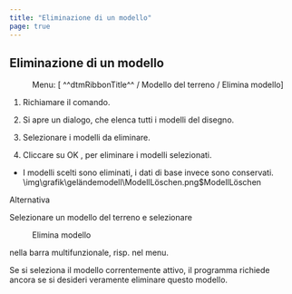 ```yaml
---
title: "Eliminazione di un modello"
page: true
---
```

## Eliminazione di un modello
 <Menu> Menu: [ ^^dtmRibbonTitle^^ / Modello del terreno / Elimina modello] </Menu> 


1. Richiamare il comando.

2. Si apre un dialogo, che elenca tutti i modelli del disegno.

3. Selezionare i modelli da eliminare.

4. Cliccare su <Border>OK</Border> , per eliminare i modelli selezionati.

- I modelli scelti sono eliminati, i dati di base invece sono conservati.<Image>\img\grafik\geländemodell\ModellLöschen.png$ModellLöschen</Image>

Alternativa


Selezionare un modello del terreno e selezionare  <Menu>Elimina modello</Menu>  nella barra multifunzionale, risp. nel menu.


<Success>
Se si seleziona il modello correntemente attivo, il programma richiede ancora se si desideri veramente eliminare questo modello.
</Success>

